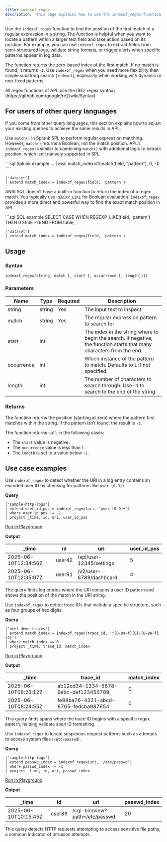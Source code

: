 ```yaml
---
title: indexof_regex
description: 'This page explains how to use the indexof_regex function in APL.'
---
```


Use the `indexof_regex` function to find the position of the first match of a regular expression in a string. The function is helpful when you want to locate a pattern within a larger text field and take action based on its position. For example, you can use `indexof_regex` to extract fields from semi-structured logs, validate string formats, or trigger alerts when specific patterns appear in log data.

The function returns the zero-based index of the first match. If no match is found, it returns `-1`. Use `indexof_regex` when you need more flexibility than simple substring search (`indexof`), especially when working with dynamic or non-fixed patterns.

<Note>
All regex functions of APL use the [RE2 regex syntax](https://github.com/google/re2/wiki/Syntax).
</Note>

## For users of other query languages

If you come from other query languages, this section explains how to adjust your existing queries to achieve the same results in APL.

<AccordionGroup>
<Accordion title="Splunk SPL users">

Use `match()` in Splunk SPL to perform regular expression matching. However, `match()` returns a Boolean, not the match position. APL’s `indexof_regex` is similar to combining `match()` with additional logic to extract position, which isn’t natively supported in SPL.

<CodeGroup>
```sql Splunk example
... | eval match_index=if(match(field, "pattern"), 0, -1)
````

```kusto APL equivalent
['dataset']
| extend match_index = indexof_regex(field, 'pattern')
```

</CodeGroup>

</Accordion>
<Accordion title="ANSI SQL users">

ANSI SQL doesn’t have a built-in function to return the index of a regex match. You typically use `REGEXP_LIKE` for Boolean evaluation. `indexof_regex` provides a more direct and powerful way to find the exact match position in APL.

<CodeGroup>
```sql SQL example
SELECT CASE WHEN REGEXP_LIKE(field, 'pattern') THEN 0 ELSE -1 END FROM table;
```

```kusto APL equivalent
['dataset']
| extend match_index = indexof_regex(field, 'pattern')
```

</CodeGroup>

</Accordion>
</AccordionGroup>

## Usage

### Syntax

```kusto
indexof_regex(string, match [, start [, occurrence [, length]]])
```

### Parameters

| Name       | Type   | Required | Description |
| ---------- | ------ | -------- | --- |
| string     | string | Yes       | The input text to inspect. |
| match      | string | Yes       | The regular expression pattern to search for. |
| start      | int    |          | The index in the string where to begin the search. If negative, the function starts that many characters from the end. |
| occurrence | int    |          | Which instance of the pattern to match. Defaults to `1` if not specified. |
| length     | int    |          | The number of characters to search through. Use `-1` to search to the end of the string. |

### Returns

The function returns the position (starting at zero) where the pattern first matches within the string. If the pattern isn’t found, the result is `-1`.

The function returns `null` in the following cases:

- The `start` value is negative.
- The `occurrence` value is less than 1.
- The `length` is set to a value below `-1`.

## Use case examples

<Tabs>
<Tab title="Log analysis">

Use `indexof_regex` to detect whether the URI in a log entry contains an encoded user ID by checking for patterns like `user-[0-9]+`.

**Query**

```kusto
['sample-http-logs']
| extend user_id_pos = indexof_regex(uri, 'user-[0-9]+')
| where user_id_pos != -1
| project _time, id, uri, user_id_pos
```

[Run in Playground](https://play.axiom.co/axiom-play-qf1k/query?initForm=%7B%22apl%22%3A%22%5B'sample-http-logs'%5D%20%7C%20extend%20user_id_pos%20%3D%20indexof_regex(uri%2C%20'user-%5B0-9%5D%2B')%20%7C%20where%20user_id_pos%20!%3D%20-1%20%7C%20project%20_time%2C%20id%2C%20uri%2C%20user_id_pos%22%7D)

**Output**

| _time               | id     | uri                      | user_id_pos |
| -------------------- | ------ | ------------------------ | ------------- |
| 2025-06-10T12:34:56Z | user42 | /api/user-12345/settings | 5             |
| 2025-06-10T12:35:07Z | user91 | /v2/user-6789/dashboard  | 4             |

The query finds log entries where the URI contains a user ID pattern and shows the position of the match in the URI string.

</Tab>
<Tab title="OpenTelemetry traces">

Use `indexof_regex` to detect trace IDs that include a specific structure, such as four groups of hex digits.

**Query**

```kusto
['otel-demo-traces']
| extend match_index = indexof_regex(trace_id, '^[0-9a-f]{8}-[0-9a-f]{4}')
| where match_index == 0
| project _time, trace_id, match_index
```

[Run in Playground](https://play.axiom.co/axiom-play-qf1k/query?initForm=%7B%22apl%22%3A%22%5B'otel-demo-traces'%5D%20%7C%20extend%20match_index%20%3D%20indexof_regex(trace_id%2C%20'%5E%5B0-9a-f%5D%7B8%7D-%5B0-9a-f%5D%7B4%7D')%20%7C%20where%20match_index%20%3D%3D%200%20%7C%20project%20_time%2C%20trace_id%2C%20match_index%22%7D)

**Output**

| _time               | trace_id                            | match_index |
| -------------------- | ------------------------------------ | ------------ |
| 2025-06-10T08:23:12Z | ab12cd34-1234-5678-9abc-def123456789 | 0            |
| 2025-06-10T08:24:55Z | fe98ba76-4321-abcd-8765-fedcba987654 | 0            |

This query finds spans where the trace ID begins with a specific regex pattern, helping validate span ID formatting.

</Tab>
<Tab title="Security logs">

Use `indexof_regex` to locate suspicious request patterns such as attempts to access system files (`/etc/passwd`).

**Query**

```kusto
['sample-http-logs']
| extend passwd_index = indexof_regex(uri, '/etc/passwd')
| where passwd_index != -1
| project _time, id, uri, passwd_index
```

[Run in Playground](https://play.axiom.co/axiom-play-qf1k/query?initForm=%7B%22apl%22%3A%22%5B'sample-http-logs'%5D%20%7C%20extend%20passwd_index%20%3D%20indexof_regex(uri%2C%20'%2Fetc%2Fpasswd')%20%7C%20where%20passwd_index%20!%3D%20-1%20%7C%20project%20_time%2C%20id%2C%20uri%2C%20passwd_index%22%7D)

**Output**

| _time               | id     | uri                            | passwd_index |
| -------------------- | ------ | ------------------------------ | ------------- |
| 2025-06-10T10:15:45Z | user88 | /cgi-bin/view?path=/etc/passwd | 20            |

This query detects HTTP requests attempting to access sensitive file paths, a common indicator of intrusion attempts.

</Tab>
</Tabs>
